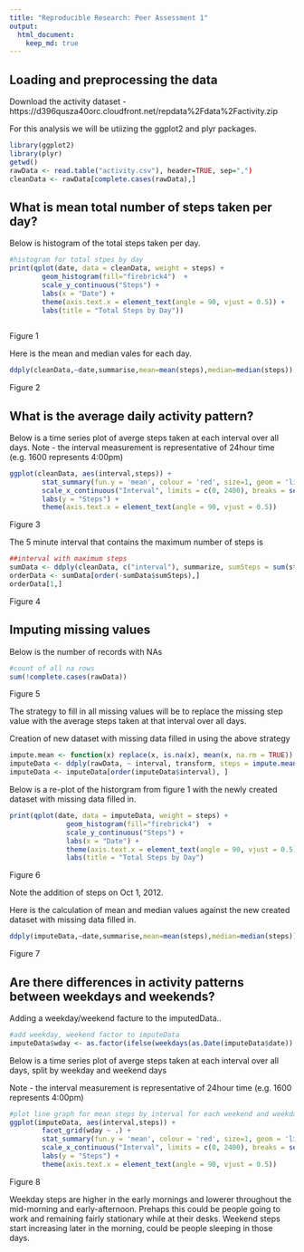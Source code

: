 ```yaml
---
title: "Reproducible Research: Peer Assessment 1"
output: 
  html_document:
    keep_md: true
---
```



## Loading and preprocessing the data

Download the activity dataset - https://d396qusza40orc.cloudfront.net/repdata%2Fdata%2Factivity.zip

For this analysis we will be utiizing the ggplot2 and plyr packages.

```r
library(ggplot2)
library(plyr)
getwd()
rawData <- read.table("activity.csv"), header=TRUE, sep=",")
cleanData <- rawData[complete.cases(rawData),] 

```

## What is mean total number of steps taken per day?

Below is histogram of the total steps taken per day.

```r
#histogram for total stpes by day
print(qplot(date, data = cleanData, weight = steps) +
        geom_histogram(fill="firebrick4")  +
        scale_y_continuous("Steps") +
        labs(x = "Date") +      
        theme(axis.text.x = element_text(angle = 90, vjust = 0.5)) +
        labs(title = "Total Steps by Day"))
        
```
Figure 1

Here is the mean and median vales for each day.

```r
ddply(cleanData,~date,summarise,mean=mean(steps),median=median(steps))

```
Figure 2


## What is the average daily activity pattern?

Below is a time series plot of averge steps taken at each interval over all days.
Note - the interval measurement is representative of 24hour time (e.g. 1600 represents 4:00pm)

```r
ggplot(cleanData, aes(interval,steps)) +
        stat_summary(fun.y = 'mean', colour = 'red', size=1, geom = 'line') +
        scale_x_continuous("Interval", limits = c(0, 2400), breaks = seq(0,2400,200))  +
        labs(y = "Steps") +
        theme(axis.text.x = element_text(angle = 90, vjust = 0.5))

```
Figure 3

The 5 minute interval that contains the maximum number of steps is

```r
##interval with maximum steps
sumData <- ddply(cleanData, c("interval"), summarize, sumSteps = sum(steps))
orderData <- sumData[order(-sumData$sumSteps),]
orderData[1,]

```
Figure 4


## Imputing missing values

Below is the number of records with NAs

```r
#count of all na rows
sum(!complete.cases(rawData))

```
Figure 5

The strategy to fill in all missing values will be to replace the missing step value with the average steps taken at that interval over all days.

Creation of new dataset with missing data filled in using the above strategy

```r
impute.mean <- function(x) replace(x, is.na(x), mean(x, na.rm = TRUE))
imputeData <- ddply(rawData, ~ interval, transform, steps = impute.mean(steps))
imputeData <- imputeData[order(imputeData$interval), ]

```

Below is a re-plot of the historgram from figure 1 with the newly created dataset with missing data filled in.

```r
print(qplot(date, data = imputeData, weight = steps) +
              geom_histogram(fill="firebrick4")  +
              scale_y_continuous("Steps") +
              labs(x = "Date") +      
              theme(axis.text.x = element_text(angle = 90, vjust = 0.5)) +
              labs(title = "Total Steps by Day")
```
Figure 6

Note the addition of steps on Oct 1, 2012.


Here is the calculation of mean and median values against the new created dataset with missing data filled in.

```r
ddply(imputeData,~date,summarise,mean=mean(steps),median=median(steps))
```
Figure 7

## Are there differences in activity patterns between weekdays and weekends?

Adding a weekday/weekend facture to the imputedData..

```r
#add weekday, weekend factor to imputeData
imputeData$wday <- as.factor(ifelse(weekdays(as.Date(imputeData$date)) %in% c("Saturday","Sunday"), "Weekend", "Weekday"))
```

Below is a time series plot of averge steps taken at each interval over all days, split by weekday and weekend days

Note - the interval measurement is representative of 24hour time (e.g. 1600 represents 4:00pm)

```r
#plot line graph for mean steps by interval for each weekend and weekday
ggplot(imputeData, aes(interval,steps)) +
        facet_grid(wday ~ .) +
        stat_summary(fun.y = 'mean', colour = 'red', size=1, geom = 'line') +
        scale_x_continuous("Interval", limits = c(0, 2400), breaks = seq(0,2400,200))  +
        labs(y = "Steps") + 
        theme(axis.text.x = element_text(angle = 90, vjust = 0.5))

```
Figure 8


Weekday steps are higher in the early mornings and lowerer throughout the mid-morning and early-afternoon.  Prehaps this could be people going to work and remaining fairly stationary while at their desks.  Weekend steps start increasing later in the morning, could be people sleeping in those days.


